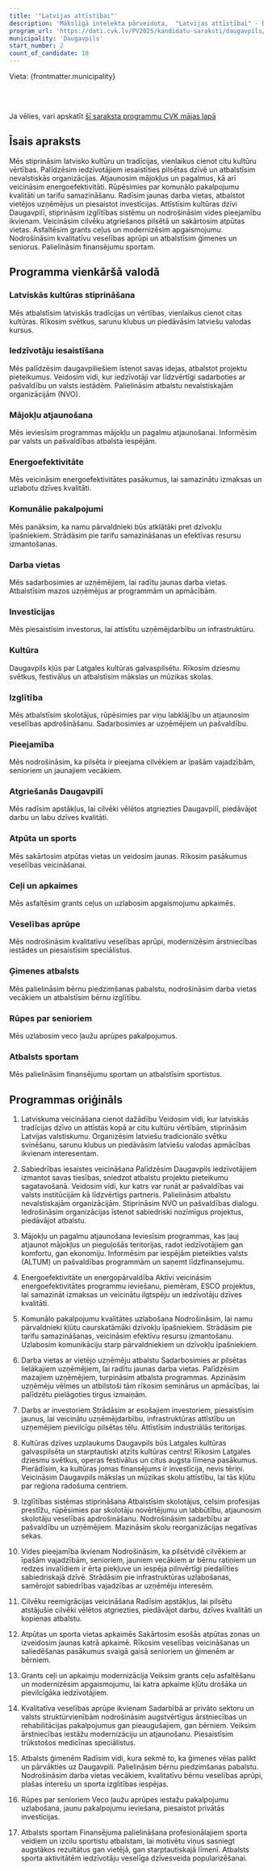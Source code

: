 ```yaml
---
title: '"Latvijas attīstībai"'
description: 'Mākslīgā intelekta pārveidota,  "Latvijas attīstībai" - Daugavpils programma vienkāršā valodā'
program_url: 'https://dati.cvk.lv/PV2025/kandidatu-saraksti/daugavpils/latvijas-attistibai'
municipality: 'Daugavpils'
start_number: 2
count_of_candidate: 18
---
```



Vieta: {frontmatter.municipality}<br/>

<Badge text="Latviskuma veicināšana" variant="note" size="small" /> <Badge text="Sabiedrības iesaiste" variant="note" size="small" /> <Badge text="Mājokļu atjaunošana" variant="note" size="small" /> <Badge text="Darba vietu radīšana" variant="note" size="small" /> <Badge text="Ģimeņu atbalsts" variant="note" size="small" />

<br/><br/> 

<Card title='Šis ir mākslīga intelekta ģenerēts apraksts' icon='starlight'>
    Ja vēlies, vari apskatīt <a href={frontmatter.program_url} target='_blank'>šī saraksta programmu CVK mājas lapā</a>
    </Card>

## Īsais apraksts

Mēs stiprināsim latvisko kultūru un tradīcijas, vienlaikus cienot citu kultūru vērtības. Palīdzēsim iedzīvotājiem iesaistīties pilsētas dzīvē un atbalstīsim nevalstiskās organizācijas. Atjaunosim mājokļus un pagalmus, kā arī veicināsim energoefektivitāti. Rūpēsimies par komunālo pakalpojumu kvalitāti un tarifu samazināšanu. Radīsim jaunas darba vietas, atbalstot vietējos uzņēmējus un piesaistot investīcijas. Attīstīsim kultūras dzīvi Daugavpilī, stiprināsim izglītības sistēmu un nodrošināsim vides pieejamību ikvienam. Veicināsim cilvēku atgriešanos pilsētā un sakārtosim atpūtas vietas. Asfaltēsim grants ceļus un modernizēsim apgaismojumu. Nodrošināsim kvalitatīvu veselības aprūpi un atbalstīsim ģimenes un seniorus. Palielināsim finansējumu sportam.

## Programma vienkāršā valodā

### Latviskās kultūras stiprināšana

Mēs atbalstīsim latviskās tradīcijas un vērtības, vienlaikus cienot citas kultūras. Rīkosim svētkus, sarunu klubus un piedāvāsim latviešu valodas kursus.

### Iedzīvotāju iesaistīšana

Mēs palīdzēsim daugavpiliešiem īstenot savas idejas, atbalstot projektu pieteikumus. Veidosim vidi, kur iedzīvotāji var līdzvērtīgi sadarboties ar pašvaldību un valsts iestādēm. Palielināsim atbalstu nevalstiskajām organizācijām (NVO).

### Mājokļu atjaunošana

Mēs ieviesīsim programmas mājokļu un pagalmu atjaunošanai. Informēsim par valsts un pašvaldības atbalsta iespējām.

### Energoefektivitāte

Mēs veicināsim energoefektivitātes pasākumus, lai samazinātu izmaksas un uzlabotu dzīves kvalitāti.

### Komunālie pakalpojumi

Mēs panāksim, ka namu pārvaldnieki būs atklātāki pret dzīvokļu īpašniekiem. Strādāsim pie tarifu samazināšanas un efektīvas resursu izmantošanas.

### Darba vietas

Mēs sadarbosimies ar uzņēmējiem, lai radītu jaunas darba vietas. Atbalstīsim mazos uzņēmējus ar programmām un apmācībām.

### Investīcijas

Mēs piesaistīsim investorus, lai attīstītu uzņēmējdarbību un infrastruktūru.

### Kultūra

Daugavpils kļūs par Latgales kultūras galvaspilsētu. Rīkosim dziesmu svētkus, festivālus un atbalstīsim mākslas un mūzikas skolas.

### Izglītība

Mēs atbalstīsim skolotājus, rūpēsimies par viņu labklājību un atjaunosim veselības apdrošināšanu. Sadarbosimies ar uzņēmējiem un pašvaldību.

### Pieejamība

Mēs nodrošināsim, ka pilsēta ir pieejama cilvēkiem ar īpašām vajadzībām, senioriem un jaunajiem vecākiem.

### Atgriešanās Daugavpilī

Mēs radīsim apstākļus, lai cilvēki vēlētos atgriezties Daugavpilī, piedāvājot darbu un labu dzīves kvalitāti.

### Atpūta un sports

Mēs sakārtosim atpūtas vietas un veidosim jaunas. Rīkosim pasākumus veselības veicināšanai.

### Ceļi un apkaimes

Mēs asfaltēsim grants ceļus un uzlabosim apgaismojumu apkaimēs.

### Veselības aprūpe

Mēs nodrošināsim kvalitatīvu veselības aprūpi, modernizēsim ārstniecības iestādes un piesaistīsim speciālistus.

### Ģimenes atbalsts

Mēs palielināsim bērnu piedzimšanas pabalstu, nodrošināsim darba vietas vecākiem un atbalstīsim bērnu izglītību.

### Rūpes par senioriem

Mēs uzlabosim veco ļaužu aprūpes pakalpojumus.

### Atbalsts sportam

Mēs palielināsim finansējumu sportam un atbalstīsim sportistus.

## Programmas oriģināls

1. Latviskuma veicināšana cienot dažādību
Veidosim vidi, kur latviskās tradīcijas dzīvo un attīstās kopā ar citu kultūru vērtībām, stiprināsim Latvijas valstiskumu. Organizēsim latviešu tradicionālo svētku svinēšanu, sarunu klubus un piedāvāsim latviešu valodas apmācības ikvienam interesentam.

2. Sabiedrības iesaistes veicināšana
Palīdzēsim Daugavpils iedzīvotājiem izmantot savas tiesības, sniedzot atbalstu projektu pieteikumu sagatavošanā. Veidosim vidi, kur katrs var runāt ar pašvaldības vai valsts institūcijām kā līdzvērtīgs partneris.
Palielināsim atbalstu nevalstiskajām organizācijām. Stiprināsim NVO un pašvaldības dialogu. Iedrošināsim organizācijas īstenot sabiedriski nozīmīgus projektus, piedāvājot atbalstu.

3. Mājokļu un pagalmu atjaunošana
Ieviesīsim programmas, kas ļauj atjaunot mājokļus un pieguļošās teritorijas, radot iedzīvotājiem gan komfortu, gan ekonomiju. Informēsim par iespējām pieteikties valsts (ALTUM) un pašvaldības programmām un saņemt līdzfinansejumu.

4. Energoefektivitāte un energopārvaldība
Aktīvi veicināsim energoefektivitātes programmu ieviešanu, piemēram, ESCO projektus, lai samazināt izmaksas un veicinātu ilgtspēju un iedzīvotāju dzīves kvalitāti.

5. Komunālo pakalpojumu kvalitātes uzlabošana
Nodrošināsim, lai namu pārvaldnieki kļūtu caurskatāmāki dzīvokļu īpašniekiem. Strādāsim pie tarifu samazināšanas, veicināsim efektīvu resursu izmantošanu. Uzlabosim komunikāciju starp pārvaldniekiem un dzīvokļu īpašniekiem.

6. Darba vietas ar vietējo uzņēmēju atbalstu
Sadarbosimies ar pilsētas lielākajiem uzņēmējiem, lai radītu jaunas darba vietas. Palīdzēsim mazajiem uzņēmējiem, turpināsim atbalsta programmas. Apzināsim uzņēmēju vēlmes un atbilstoši tām rīkosim seminārus un apmācības, lai palīdzētu pielāgoties tirgus izmaiņām.

7. Darbs ar investoriem
Strādāsim ar esošajiem investoriem, piesaistīsim jaunus, lai veicinātu uzņēmējdarbību, infrastruktūras attīstību un uzņemējiem pievilcīgu pilsētas tēlu. Attīstīsim industriālās teritorijas.

8. Kultūras dzīves uzplaukums
Daugavpils būs Latgales kultūras galvaspilsēta un starptautiski atzīts kultūras centrs! Rīkosim Latgales dziesmu svētkus, operas festivālus un citus augsta līmeņa pasākumus. Pierādīsim, ka kultūras jomas finansējums ir investīcija, nevis tēriņi. Veicināsim Daugavpils mākslas un mūzikas skolu attīstību, lai tās kļūtu par reģiona radošuma centriem.

9. Izglītības sistēmas stiprināšana
Atbalstīsim skolotājus, celsim profesijas prestīžu, rūpēsimies par skolotāju novērtējumu un labbūtību, atjaunosim skolotāju veselības apdrošināšanu. Nodrošināsim sadarbību ar pašvaldību un uzņēmējiem. Mazināsim skolu reorganizācijas negatīvas sekas.

10. Vides pieejamība ikvienam
Nodrošināsim, ka pilsētvidē cilvēkiem ar īpašām vajadzībām, senioriem, jauniem vecākiem ar bērnu ratiņiem un redzes invalīdiem ir ērta piekļuve un iespēja pilnvērtīgi piedalīties sabiedriskajā dzīvē. Strādāsim pie infrastruktūras uzlabošanas, samērojot sabiedrības vajadzības ar uzņēmēju interesēm.

11. Cilvēku reemigrācijas veicināšana
Radīsim apstākļus, lai pilsētu atstājušie cilvēki vēlētos atgriezties, piedāvājot darbu, dzīves kvalitāti un kopienas atbalstu.

12. Atpūtas un sporta vietas apkaimēs
Sakārtosim esošās atpūtas zonas un izveidosim jaunas katrā apkaimē. Rīkosim veselības veicināšanas un saliedēšanas pasākumus svaigā gaisā senioriem un ģimenēm ar bērniem.

13. Grants ceļi un apkaimju modernizācija
Veiksim grants ceļu asfaltēšanu un modernizēsim apgaismojumu, lai katra apkaime kļūtu drošāka un pievilcīgāka iedzīvotājiem.

14. Kvalitatīva veselības aprūpe ikvienam
Sadarbībā ar privāto sektoru un valsts struktūrvienībām nodrošināsim augstvērtīgus ārstniecības un rehabilitācijas pakalpojumus gan pieaugušajiem, gan bērniem. Veiksim ārstniecības iestāžu modernizāciju un atjaunošanu. Piesaistīsim trūkstošos medicīnas speciālistus.

15. Atbalsts ģimenēm
Radīsim vidi, kura sekmē to, ka ģimenes vēlas palikt un pārvākties uz Daugavpili. Palielināsim bērnu piedzimšanas pabalstu. Nodrošināsim darba vietas vecākiem, kvalitatīvu bērnu veselības aprūpi, plašas interešu un sporta izglitības iespējas.

16. Rūpes par senioriem
Veco ļaužu aprūpes iestažu pakalpojumu uzlabošana, jaunu pakalpojumu ieviešana, piesaistot privātās investīcijas.

17. Atbalsts sportam
Finansējuma palielināšana profesionālajiem sporta veidiem un izcilu sportistu atbalstam, lai motivētu viņus sasniegt augstākos rezultātus gan vietējā, gan starptautiskajā līmenī. Atbalsts sporta aktivitātēm iedzīvotāju veselīga dzīvesveida popularizēšanai.
